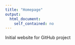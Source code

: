 ```yaml
---
title: "Homepage"
output: 
  html_document:
    self_contained: no
---
```

Initial website for GitHub project
